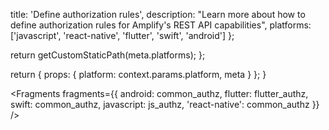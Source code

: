 
  title: 'Define authorization rules',
  description:
    "Learn more about how to define authorization rules for Amplify's REST API capabilities",
  platforms: ['javascript', 'react-native', 'flutter', 'swift', 'android']
};

  return getCustomStaticPath(meta.platforms);
};

  return {
    props: {
      platform: context.params.platform,
      meta
    }
  };
}


<Fragments
  fragments={{
    android: common_authz,
    flutter: flutter_authz,
    swift: common_authz,
    javascript: js_authz,
    'react-native': common_authz
  }}
/>
